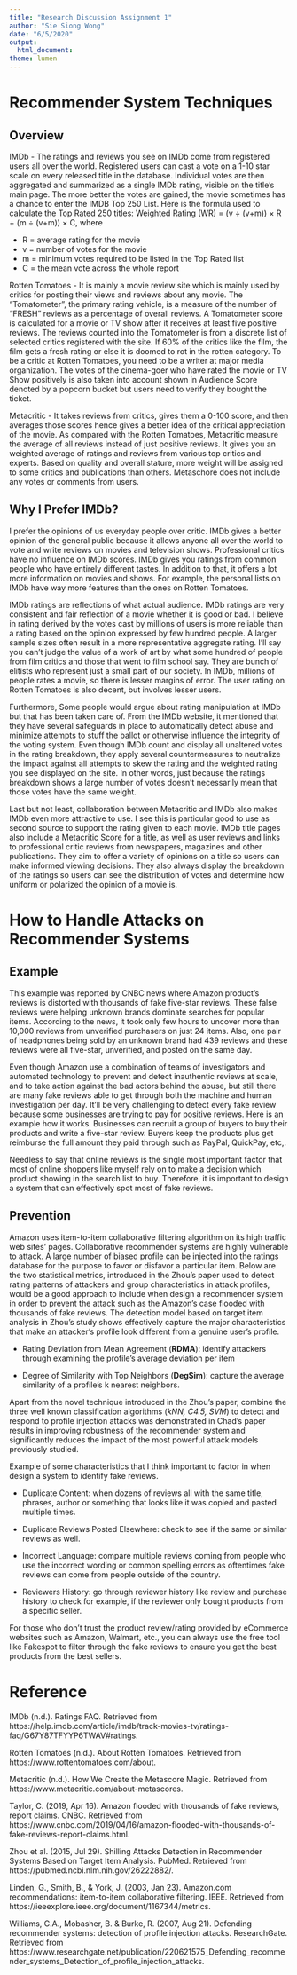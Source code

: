 ---
title: "Research Discussion Assignment 1"
author: "Sie Siong Wong"
date: "6/5/2020"
output:
  html_document:
theme: lumen
---

# Recommender System Techniques {.tabset}

## Overview

IMDb - The ratings and reviews you see on IMDb come from registered users all over the world. Registered users can cast a vote on a 1-10 star scale on every released title in the database. Individual votes are then aggregated and summarized as a single IMDb rating, visible on the title’s main page. The more better the votes are gained, the movie sometimes has a chance to enter the IMDB Top 250 List. Here is the formula used to calculate the Top Rated 250 titles: Weighted Rating (WR) = (v ÷ (v+m)) × R + (m ÷ (v+m)) × C, where 

  * R = average rating for the movie
  * v = number of votes for the movie
  * m = minimum votes required to be listed in the Top Rated list
  * C = the mean vote across the whole report

Rotten Tomatoes - It is mainly a movie review site which is mainly used by critics for posting their views and reviews about any movie. The "Tomatometer", the primary rating vehicle, is a measure of the number of "FRESH" reviews as a percentage of overall reviews. A Tomatometer score is calculated for a movie or TV show after it receives at least five positive reviews. The reviews counted into the Tomatometer is from a discrete list of selected critics registered with the site. If 60% of the critics like the film, the film gets a fresh rating or else it is doomed to rot in the rotten category. To be a critic at Rotten Tomatoes, you need to be a writer at major media organization. The votes of the cinema-goer who have rated the movie or TV Show positively is also taken into account shown in Audience Score denoted by a popcorn bucket but users need to verify they bought the ticket.

Metacritic - It takes reviews from critics, gives them a 0-100 score, and then averages those scores hence gives a better idea of the critical appreciation of the movie. As compared with the Rotten Tomatoes, Metacritic measure the average of all reviews instead of just positive reviews. It gives you an weighted average of ratings and reviews from various top critics and experts. Based on quality and overall stature, more weight will be assigned to some critics and publications than others. Metaschore does not include any votes or comments from users. 

## Why I Prefer IMDb?

I prefer the opinions of us everyday people over critic. IMDb gives a better opinion of the general public because it allows anyone all over the world to vote and write reviews on movies and television shows. Professional critics have no influence on IMDb scores. IMDb gives you ratings from common people who have entirely different tastes. In addition to that, it offers a lot more information on movies and shows. For example, the personal lists on IMDb have way more features than the ones on Rotten Tomatoes.

IMDb ratings are reflections of what actual audience. IMDb ratings are very consistent and fair reflection of a movie whether it is good or bad. I believe in rating derived by the votes cast by millions of users is more reliable than a rating based on the opinion expressed by few hundred people. A larger sample sizes often result in a more representative aggregate rating. I'll say you can’t judge the value of a work of art by what some hundred of people from film critics and those that went to film school say. They are bunch of elitists who represent just a small part of our society. In IMDb, millions of people rates a movie, so there is lesser margins of error. The user rating on Rotten Tomatoes is also decent, but involves lesser users.

Furthermore, Some people would argue about rating manipulation at IMDb but that has been taken care of. From the IMDb website, it mentioned that they have several safeguards in place to automatically detect abuse and minimize attempts to stuff the ballot or otherwise influence the integrity of the voting system. Even though IMDb count and display all unaltered votes in the rating breakdown, they apply several countermeasures to neutralize the impact against all attempts to skew the rating and the weighted rating you see displayed on the site. In other words, just because the ratings breakdown shows a large number of votes doesn't necessarily mean that those votes have the same weight.

Last but not least, collaboration between Metacritic and IMDb also makes IMDb even more attractive to use. I see this is particular good to use as second source to support the rating given to each movie. IMDb title pages also include a Metacritic Score for a title, as well as user reviews and links to professional critic reviews from newspapers, magazines and other publications. They aim to offer a variety of opinions on a title so users can make informed viewing decisions. They also always display the breakdown of the ratings so users can see the distribution of votes and determine how uniform or polarized the opinion of a movie is.

 
# How to Handle Attacks on Recommender Systems {.tabset}

## Example

This example was reported by CNBC news where Amazon product’s reviews is distorted with thousands of fake five-star reviews. These false reviews were helping unknown brands dominate searches for popular items. According to the news, it took only few hours to uncover more than 10,000 reviews from unverified purchasers on just 24 items. Also, one pair of headphones being sold by an unknown brand had 439 reviews and these reviews were all five-star, unverified, and posted on the same day.

Even though Amazon use a combination of teams of investigators and automated technology to prevent and detect inauthentic reviews at scale, and to take action against the bad actors behind the abuse, but still there are many fake reviews able to get through both the machine and human investigation per day. It'll be very challenging to detect every fake review because some businesses are trying to pay for positive reviews. Here is an example how it works. Businesses can recruit a group of buyers to buy their products and write a five-star review. Buyers keep the products plus get reimburse the full amount they paid through such as PayPal, QuickPay, etc,. 

Needless to say that online reviews is the single most important factor that most of online shoppers like myself rely on to make a decision which product showing in the search list to buy. Therefore, it is important to design a system that can effectively spot most of fake reviews.   

## Prevention

Amazon uses item-to-item collaborative filtering algorithm on its high traffic web sites' pages. Collaborative recommender systems are highly vulnerable to attack. A large number of biased profile can be injected into the ratings database for the purpose to favor or disfavor a particular item. Below are the two statistical metrics, introduced in the Zhou's paper used to detect rating patterns of attackers and group characteristics in attack profiles, would be a good approach to include when design a recommender system in order to prevent the attack such as the Amazon's case flooded with thousands of fake reviews. The detection model based on target item analysis in Zhou's study shows effectively capture the major characteristics that make an attacker's profile look different from a genuine user's profile.

 * Rating Deviation from Mean Agreement (**RDMA**): identify attackers through examining the profile’s average deviation per item

 * Degree of Similarity with Top Neighbors (**DegSim**): capture the average similarity of a profile's k nearest neighbors.

Apart from the novel technique introduced in the Zhou's paper, combine the three well known classification algorithms (*kNN, C4.5, SVM*) to detect and respond to profile injection attacks was demonstrated in Chad's paper results in improving robustness of the recommender system and significantly reduces the impact of the most powerful attack models previously studied.

Example of some characteristics that I think important to factor in when design a system to identify fake reviews.

 * Duplicate Content: when dozens of reviews all with the same title, phrases, author or something that looks like it was copied and pasted multiple times.

 * Duplicate Reviews Posted Elsewhere: check to see if the same or similar reviews as well.

 * Incorrect Language: compare multiple reviews coming from people who use the incorrect wording or common spelling errors as oftentimes fake reviews can come from people outside of the country. 

 * Reviewers History: go through reviewer history like review and purchase history to check for example, if the reviewer only bought products from a specific seller.

For those who don't trust the product review/rating provided by eCommerce websites such as Amazon, Walmart, etc., you can always use the free tool like Fakespot to filter through the fake reviews to ensure you get the best products from the best sellers.


# Reference

IMDb (n.d.). Ratings FAQ. Retrieved from https://help.imdb.com/article/imdb/track-movies-tv/ratings-faq/G67Y87TFYYP6TWAV#ratings.

Rotten Tomatoes (n.d.). About Rotten Tomatoes. Retrieved from https://www.rottentomatoes.com/about.

Metacritic (n.d.). How We Create the Metascore Magic. Retrieved from https://www.metacritic.com/about-metascores.

Taylor, C. (2019, Apr 16). Amazon flooded with thousands of fake reviews, report claims. CNBC. Retrieved from 
https://www.cnbc.com/2019/04/16/amazon-flooded-with-thousands-of-fake-reviews-report-claims.html.

Zhou et al. (2015, Jul 29). Shilling Attacks Detection in Recommender Systems Based on Target Item Analysis. PubMed. Retrieved from 
https://pubmed.ncbi.nlm.nih.gov/26222882/.

Linden, G., Smith, B., & York, J. (2003, Jan 23). Amazon.com recommendations: item-to-item collaborative filtering. IEEE. Retrieved from https://ieeexplore.ieee.org/document/1167344/metrics.

Williams, C.A., Mobasher, B. & Burke, R. (2007, Aug 21). Defending recommender systems: detection of profile injection attacks. ResearchGate. Retrieved from https://www.researchgate.net/publication/220621575_Defending_recommender_systems_Detection_of_profile_injection_attacks.

